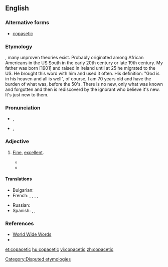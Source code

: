 {{was wotd|2010|January|25}}
==English==

===Alternative forms===
* [[copasetic]]

===Etymology===
{{unk.}}, many unproven theories exist. Probably originated among African Americans in the US South in the early 20th century or late 19th century.
My father was born [1901] and raised in Ireland until at 25 he migrated to the US.   He brought this word with him and used it often.   His definition:  "God is in his heaven and all is well", of course, I am 70 years old and have the burden of what was, before the 50's.  There is no new, only what was known and forgotten and then is rediscoverd by the ignorant who believe it's new.  
It's just new to them.

===Pronunciation===
* {{a|UK}} {{IPA|/kəʊ.pəˈsɛt.ɪk/|lang=en}}, {{SAMPA|/k@U.p@"sEt.Ik/}}
* {{a|US}} {{IPA|/ˌkoʊ.pəˈsɛt.ɪk/|lang=en}}, {{SAMPA|/%koU.p@"sEt.Ik/}}

===Adjective===
{{en-adj}}

# {{US}} [[fine|Fine]], [[excellent]].
#*{{quote-book
|year=1919
|author=Irving Bacheller
|title=A man for the ages: a story of the builders of democracy
|page=69
|url=http://books.google.ca/books?id=ui4wAAAAYAAJ&q=copasetic&dq=copasetic&hl=en&ei=B2vjTMzhGIfksQPYk5hn&sa=X&oi=book_result&ct=result&resnum=1&ved=0CCgQ6AEwAA
|passage=...an' as to looks I'd call him, as ye might say, real '''copasetic'''."  Mrs. Lukins expressed this opinion solemnly and with a slight cough.  Its last word stood for nothing more than an indefinite depth of meaning.}}
#*{{quote-book
|year=1919
|author=Irving Bacheller
|title=A man for the ages: a story of the builders of democracy
|page=287
|url=http://books.google.ca/books?id=ui4wAAAAYAAJ&q=copasetic&dq=copasetic&hl=en&ei=B2vjTMzhGIfksQPYk5hn&sa=X&oi=book_result&ct=result&resnum=1&ved=0CCgQ6AEwAA
|passage=There was one other word in her lexicon which was in the nature of a jewel to be used only on special occasions. It was the word "'''copasetic'''".}}

====Translations====
{{trans-top|fine, excellent, going just right, swell}}
* Bulgarian: {{t+|bg|отличен|tr=otlíčen}}
* French: {{t+|fr|super}},  {{t+|fr|extra}},  {{t|fr|super-extra}},  {{t+|fr|ok}},  {{t+|fr|genial}}
{{trans-mid}}
* Russian: {{t|ru|отличный|tr=otlíčnyj}}
* Spanish: {{t|es|requetebueno}},  {{t-|es|estupendo}},  {{t-|es|genial}}
{{trans-bottom}}

===References===
* [http://www.quinion.com/words/weirdwords/ww-cop1.htm World Wide Words]
* {{R:BBS}}

[[Category:Disputed etymologies]]

[[et:copacetic]]
[[hu:copacetic]]
[[vi:copacetic]]
[[zh:copacetic]]